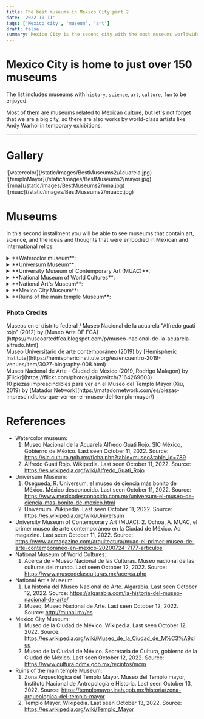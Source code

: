 ```yaml
---
title: The best museums in Mexico City part 2
date: '2022-10-11'
tags: ['Mexico city', 'museum', 'art']
draft: false
summary: Mexico City is the second city with the most museums worldwide.
---
```


# Mexico City is home to just over 150 museums

The list includes museums with `history`, `science`, `art`, `culture`, `fun` to be enjoyed.

Most of them are museums related to Mexican culture, but let's not forget that we are a big city,
so there are also works by world-class artists like Andy Warhol in temporary exhibitions.

---

# Gallery

<div className="flex flex-wrap -mx-2 overflow-hidden xl:-mx-2">
  <div className="my-1 px-2 w-full overflow-hidden xl:my-1 xl:px-2 xl:w-1/2">
    ![watercolor](/static/images/BestMuseums2/Acuarela.jpg)
  </div>
  <div className="my-1 px-2 w-full overflow-hidden xl:my-1 xl:px-2 xl:w-1/2">
    ![temploMayor](/static/images/BestMuseums2/mayor.jpg)
  </div>
  <div className="my-1 px-2 w-full overflow-hidden xl:my-1 xl:px-2 xl:w-1/2">
    ![mna](/static/images/BestMuseums2/mna.jpg)
  </div>
  <div className="my-1 px-2 w-full overflow-hidden xl:my-1 xl:px-2 xl:w-1/2">
    ![muac](/static/images/BestMuseums2/muacc.jpg)
  </div>
</div>

# Museums

In this second installment you will be able to see museums that contain art, science, and the ideas and thoughts that were embodied in Mexican and international relics:

<details>
  <summary> **Watercolor museum**: </summary>
  <ul>
    <li type="square"> Official [Website](https://www.acuarela.org.mx/) of the museum. </li>
    <li type="square">
      {' '}
      Context and history. Initially, the museum was founded in the Roma neighborhood of Mexico City,
      but due to the great collapse caused by the 1985 earthquake, it was decided to move to Coyoacan.
      Alfredo Guati Rojo founded the Mexican society of watercolorists and the museum that bears his
      name.{' '}
    </li>
    <li type="square"> You will find inside. </li>- A) Art Gallery. Here you will find very beautiful
    watercolor works by Russian artists from St. Petersburg. - B) House of Alfredo Guati Rojo. It begins
    with a recreation tour of codices from the archaeological ruins, and then with watercolors from the
    18th to 20th centuries. Upstairs there is an international exhibition of countries like Costarica,
    Cuba, Italy, Japan, Denmark, USA. across the room you will find an exhibition of Mexican artists,
    painting landscapes. Watercolor is very detailed and sometimes even abstract. Finally, going downstairs,
    you will find a beautiful red Alfredo Guati collection, with landscapes, with people and with a touch
    of the language of symbols used by the Aztecs. - C) Garden. The garden has stone sculptures based
    on Aztec symbols. There are also workshops on how to paint in watercolor for children, do not hesitate
    to ask.
    <li type="square"> How to arrive. </li>- A) From Coyoacan downtown. Walk like a 20 minutes to the
    museum. - B) From Miguel Angel de Quevedo subway station. Walk like a 15 minutes.
    <li type="square">
      {' '}
      Cost. It's free, but accepts donations. The camera permit is 50 MXN/2.5 dls.
    </li>
    <li type="square"> Open: Tuesday to Sunday from 10 to 18.</li>
    <li type="square"> Level of Security: ⭐️⭐️⭐️⭐️⭐️ (4.5) </li>
    <li type="square">
      {' '}
      Guided tours. There are no guided tours but for 50 MXN/2.5 dls they give you a device with the
      guide in English of the different rooms.{' '}
    </li>
    <li type="square"> What eat. </li>
    <li type="square"> Additional material. </li>
  </ul>
</details>

<details>
  <summary>**Universum Museum**:</summary>
  <ul>
    <li type="square"> Official [Website](https://www.universum.unam.mx/) of the museum. </li>
    <li type="square">
      {' '}
      Context and history. It is a museum that is barely 30 years old with the purpose of disseminating
      science and technology to young people. The museum was created and managed by one of the best universities
      in Latin America, the glorious [UNAM](http://english.unam.mx/). It is a quite interactive, lively
      museum, mainly oriented towards children and young people. Maybe a couple of things look a bit
      worn but that's because of the number of visitors.{' '}
    </li>
    <li type="square"> You will find inside. </li>- A) Permanent exhibition. The exhibitions are all
    related to science and technology. Exhibitions on physics, chemistry, water, the human body, the
    evolution of devices, a planetarium, among others. - B) Temporary exhibitions. There are at the moment
    exhibitions of dinosaurs and birds of the protected area of ​​the university.
    <li type="square"> How to arrive. </li>- A) By the metrobus station Centro Cultural Universitario
    (CCU) and walk. https://www.metrobus.cdmx.gob.mx/mapas-de-sistema/mapa-linea-1 - B) By the university
    metro and take route 3 of the pumabus. https://moovitapp.com/index/es-419/transporte_p%C3%BAblico-line-RUTA_3-Ciudad_de_Mexico-822-853996-207287-0
    <li type="square">
      {' '}
      Cost. The cost of general admission is 90 MXN/4.5 dls, for the planetarium it is 15 MXN/0.75 dls
      extra. For the exhibitions it is the same extra fee, and sometimes there are packages that include
      3 extra exhibitions (along with the planetarium) for 125 MXN/6.25 dls. You can buy the tickets
      [here](https://boletos.universum.unam.mx/).{' '}
    </li>
    <li type="square"> Open: Thursday to Sunday from 10 to 17. </li>
    <li type="square"> Level of Security: ⭐️⭐️⭐️⭐️⭐️ (4.3) </li>
    <li type="square">
      {' '}
      Guided tours. There are no guides in English :(, but a couple of people in some rooms speak it.
    </li>
    <li type="square"> What eat. </li>
    <li type="square"> Additional material. . </li>
  </ul>
</details>

<details>
  <summary>**University Museum of Contemporary Art (MUAC)**:</summary>
  <ul>
    <li type="square"> Official [Website](https://muac.unam.mx/) of the museum. </li>
    <li type="square">
      {' '}
      Context and history. It is a museum of international modern art, with cultures other than the Mexican
      ones. The museum is barely 14 years old and is housed in the cultural space of the University of
      Mexico.{' '}
    </li>
    <li type="square">
      {' '}
      You will find inside. It is an abstract art museum, like the [jumex] museum (/blog/bestMuseums1),
      and all the exhibitions are temporary, with a historical context. In general they are international
      exhibitions, but occasionally there are national exhibitions with a foreign focus. It is an enclosure
      with a beautiful architecture.{' '}
    </li>
    <li type="square">
      {' '}
      How to arrive. It is located near the universum, so they are the same recommendations.
    </li>
    <li type="square">
      {' '}
      Cost. From wednesday to saturday the cost is 40 MXN/2 dls. Sunday is 20 MXN/1 dls. Students pays
      20 MXN/1 dls. You can buy the tickets [here](https://muac.unam.mx/planea-tu-visita); if you are
      a student and if you buy the ticket online, they will not be able to give you a discount.{' '}
    </li>
    <li type="square"> Open: Wednesday to Sunday from 11 to 18. </li>
    <li type="square"> Level of Security: ⭐️⭐️⭐️⭐️⭐️ (4.3) </li>
    <li type="square"> Guided tours. Similar to the situation in the universum museum.</li>
    <li type="square">
      {' '}
      What eat. There is a restaurant inside the museum but it is a bit expensive.
    </li>
    <li type="square">
      {' '}
      Additional material. Most infographics are in English by scanning the QR code. The museum has internet.{' '}
    </li>
  </ul>
</details>

<details>
  <summary>**National Museum of World Cultures**:</summary>
  <ul>
    <li type="square"> Official [Website](https://www.museodelasculturas.mx/) of the museum. </li>
    <li type="square">
      {' '}
      Context and history. It is a museum that during colonial times was dedicated to the creation and
      shelter of coins, which is why the street where it is located has the name "coin". During the period
      of the French invasion with Emperor Maximilian of Habsburg, I designate that this space will show
      everything related to the ancient cultures of Mexico, because in this space the Huey Tlatoani Moctezuma
      Xocoyotzin meditated on the problems of Tenochtitlan.{' '}
    </li>
    <li type="square"> You will find inside. </li>- A) Permanet exhibition. The exhibitions that are
    permanent are related to the culture of China, Japan, Korea, Greece, Mesopotamia and Egypt. Many
    relics are brought from those parts of the world, and others are replicas made for the museum. It
    should be noted that it is the only museum in Latin America that houses exhibitions from those parts
    of the world. - B) Temporal exhibitions. In the same way, they are exhibitions from other parts of
    the world, but some are collaborations of other countries with Mexico, explaining the culture and
    relationship between the countries.
    <li type="square">
      {' '}
      How to arrive. Being so close to the main temple, it is also leaving the zocalo subway station.
    </li>
    <li type="square"> Cost. Admision is free. Not online tickets. </li>
    <li type="square"> Open: Tuesday to Sunday from 10 to 17. </li>
    <li type="square"> Level of Security: ⭐️⭐️⭐️⭐️⭐️ (4.5) </li>
    <li type="square">
      {' '}
      Guided tours. In order to obtain a visit to this museum, you must ask in advance in the educational
      communication area (ask how to get there with the name in Spanish), and ask for Raúl. Preferably,
      they told me that it should be a month to a week in advance. If you like, I can schedule it myself,
      but let me know in advance too.{' '}
    </li>
    <li type="square"> What eat. </li>
    <li type="square"> Additional material. There are no infographics in English :(.</li>
  </ul>
</details>

<details>
  <summary>**National Art's Museum**:</summary>
  <ul>
    <li type="square"> Official [Website](http://www.munal.mx/en) of the museum. </li>
    <li type="square">
      {' '}
      Context and history. As you can see from the architecture of the museum, it was built in colonial
      times, housing a hospital and Jesuits. In more modern times, whoever was President Porfirio Díaz
      ordered that this outside the Palace that will house the communications of the country. Opposite
      you will see what was the first engineering school in America, which years later was adopted by
      UNAM and currently belongs to the Faculty of Engineering of this Institution. I recommend that
      you watch the James Bond movie 007 Specter, because in the part of the movie that takes place in
      Mexico City, a large part of the scene was filmed on this street.{' '}
    </li>
    <li type="square">
      {' '}
      You will find inside. As I mentioned, it is a colonial building, and just by entering its walls
      and stairs, they have a baroque style, combined with the Mexican national symbols.
    </li>
    - A) Permanent exhibition. You will find exhibitions related to the past life of Mexico, mainly its
    markets, diet and foods that are the basis of our diet, its main avenues, and our uses and customs.
    - B) Temporary exhibitions. The museum is very large, so you will constantly find new exhibitions
    in different rooms, both national and international, like when you visited there was a telegraph
    exhibition.
    <li type="square"> How to arrive. </li>- A) By trolleybus at the Bellas Artes/Santa Veracruz stations.https://www.ste.cdmx.gob.mx/linea-1
    - B) Coming out of the subway stations Bellas Artes/Allende. https://metro.cdmx.gob.mx/storage/app/media/red/plano_red19.pdf
    - C) By metrobus at the Bellas Artes/Museo Franz Mayer stations. https://www.metrobus.cdmx.gob.mx/mapas-de-sistema/mapa-linea-4
    <li type="square">
      {' '}
      Cost. Weekends 80 MXN/4 dls. Camera permit 5 MXN/0.25 dls dls. Not online tickets.{' '}
    </li>
    <li type="square"> Open: Tuesday to sunday from 10 to 17:30. </li>
    <li type="square"> Level of Security: ⭐️⭐️⭐️⭐️⭐️ (4) </li>
    <li type="square"> Guided tours. They do not have tours or infographics in English.</li>
    <li type="square"> What eat. </li>
    <li type="square"> Additional material. .</li>
  </ul>
</details>

<details>
  <summary>**Mexico City Museum**: </summary>
  <ul>
    <li type="square">
      {' '}
      Official [Website](https://www.cultura.cdmx.gob.mx/recintos/mcm) of the museum.{' '}
    </li>
    <li type="square">
      {' '}
      Context and history. The building belonged to the Counts of Santiago de Calimaya, just after the
      conquest. Juan Gutiérrez Altamirano is the first owner of the house, being the mayor of Texcoco
      and adviser to the conqueror Hernán Cortés. You can see in the corner of the museum that when the
      construction was built, they tried to hide a snake head. When the Spaniards won the battle against
      the Aztecs, they demolished their atriums and built their churches or buildings on top of them,
      as a sign of the imposition of the Catholic religion. It should be noted that the ancient cultures
      of America were polytheistic, that is, they worshiped multiple gods, and that Jesus Christ was
      not found or figured. Almost opposite you can see a commemorative mural that represents the meeting
      of two cultures.
    </li>
    <li type="square"> You will find inside. </li>- A) Permanent exhibition. Exhibition of the evolution
    of Mexico City. This dates back to the origin of the Aztecs in the founding of the great empire of
    [Tenochtitlan](https://en.wikipedia.org/wiki/Tenochtitlan). - B) Temporary exhibitions. Temporary
    exhibitions may include exhibitions from other cities, but include Mexico City. They are exhibitions
    of what cities were like before, types of architecture, new trends in construction, among others.
    <li type="square">
      {' '}
      How to arrive. Leaving the Zocalo subway station, you can walk a couple of streets.
    </li>
    <li type="square">
      {' '}
      Cost. 38 MXN / 2 dollars. Sundays is Free. international students the admission is 19 MXN/1 dls.
      Not online tickets.{' '}
    </li>
    <li type="square"> Open: Tuesday to Sunday from 10 to 18. </li>
    <li type="square"> Level of Security: ⭐️⭐️⭐️⭐️⭐️ (4.5) </li>
    <li type="square">
      {' '}
      Guided tours. There is a tour of the museum in Spanish and English, it is every day that the museum
      opens at 13, but they recommend that you be there a little earlier, five minutes, to take the tour
      of what Mexico City was like before, if you do not arrive, it will be until next day. There are
      guides at all hours in English, but for this exhibition it is key to be at that moment.
    </li>
    <li type="square"> What eat.</li>
    <li type="square"> Additional material. There are no infographics in English :(. </li>
  </ul>
</details>

<details>
  <summary>**Ruins of the main temple Museum**: </summary>
  <ul>
    <li type="square">
      {' '}
      Official [Website](https://templomayor.inah.gob.mx/english) of the museum.{' '}
    </li>
    <li type="square">
      {' '}
      Context and history. In a similar way to the museum in Mexico City, the Spanish destroyed all of
      Tenochtitlan, and left these pyramids in ruins, imposing their cathedral that is located a few
      meters away. These ruins are one of the main vestiges that prove the existence of the Aztec empire,
      representing two of its greatest deities, the god of rain (Tlaloc) and the god of war (Huitzilopochtli).
      To one side of the ruins you will find a museum that extracted the main relics that have been found
      in the place. It has not yet been discovered. To make matters worse, they recently opened another
      part of the archaeological zone and you will find a dry tree, and if you are lucky that there are
      not many visitors, listen well next to the tree and you will perceive the sound of running water
      below. If you come to the city and it is open, it is the best thing you can do, because sometimes
      it closes because they continue with the excavation work.
    </li>
    <li type="square"> You will find inside. </li>- A) Topics. - i) [Archaeological ruins](https://en.wikipedia.org/wiki/Templo_Mayor)
    (yard). - ii) [Circular stone](https://en.wikipedia.org/wiki/Coyolxauhqui_Stone) of the goddess Coyolxauhqui.
    - iii) [Tzompantli](https://en.wikipedia.org/wiki/Tzompantli). A series of skulls that are intertwined
    on a wall. These skulls represented the sacrifices they made to their gods on the esplanade of the
    enclosure. Once dead, they were stacked here. - iv) [Aztec calendar](https://en.wikipedia.org/wiki/Aztec_calendar).
    It was discovered next to [Coatlicue](https://en.wikipedia.org/wiki/C%C5%8D%C4%81tl%C4%ABcue) on
    the corner where Hernán Cortés lived (Palacio Nacional), it was discovered in this area but this
    one is in the [Museum of Anthropology and History](/blog/bestMuseums1) - B) Permanent exhibition.
    The permanent exhibition is related to all the vestiges of the Aztec culture, mainly what was extracted
    from the ruins, but it also includes all their life, such as offerings, what their schools were like,
    the flora and fauna that surrounded them, as well as a couple of vestiges when they were conquered
    and carved in stone. - C) Temporary exhibitions. It is not very common, but short exhibits are brought
    in from other large archaeological ruins.
    <li type="square">
      {' '}
      How to arrive. Leaving the Zocalo subway station, you can walk a couple of streets.
    </li>
    <li type="square">
      {' '}
      Cost. 85 MXN / 4.25 dollars. Not online tickets. Admission for students is free. Sundays too, but
      only for foreigners residing in Mexico
    </li>
    <li type="square"> Open: Tuesday to Sunday from 9 to 17. </li>
    <li type="square"> Level of Security: ⭐️⭐️⭐️⭐️⭐️ (4.5) </li>
    <li type="square">
      {' '}
      Guided tours. There are guides outside the archaeological zone, but the tours are not cheap, it
      is more affordable for groups of people.{' '}
    </li>
    <li type="square"> What eat. </li>
    <li type="square">
      {' '}
      Additional material. Many infographics are in English, even when you first enter there is an information
      module that can give you a triptych with information about the place in English. Also in some rooms
      there are people who speak English and you can ask them a couple of things. In the official blog
      of the museum there are the guides for download in pdf and in English.
    </li>
  </ul>
</details>

### Photo Credits

<div>
  Museos en el distrito federal / Museo Nacional de la acuarela "Alfredo guati rojo" (2012) by
  [Museo Arte DF
  FCA](https://museoartedffca.blogspot.com/p/museo-nacional-de-la-acuarela-alfredo.html)
</div>
<div>
  Museo Universitario de arte contemporáneo (2019) by [Hemispheric
  Institute](https://hemisphericinstitute.org/es/encuentro-2019-venues/item/3027-biography-008.html)
</div>
<div>
  Museo Nacional de Arte - Ciudad de México (2019, Rodrigo Malagón) by
  [Flickr](https://flickr.com/photos/zaigowitch/7164269603)
</div>
<div>
  10 piezas imprescindibles para ver en el Museo del Templo Mayor (Xiu, 2019) by [Matador
  Network](https://matadornetwork.com/es/piezas-imprescindibles-que-ver-en-el-museo-del-templo-mayor/)
</div>

# References

- Watercolor museum:
  1. Museo Nacional de la Acuarela Alfredo Guati Rojo. SIC México, Gobierno de México. Last seen October 11, 2022. Source:
     https://sic.cultura.gob.mx/ficha.php?table=museo&table_id=789
  2. Alfredo Guati Rojo. Wikipedia. Last seen October 11, 2022. Source:
     https://es.wikipedia.org/wiki/Alfredo_Guati_Rojo
- Universum Museum:
  1. Osegueda, R. Universum, el museo de ciencia más bonito de México. México desconocido. Last seen October 11, 2022. Source: https://www.mexicodesconocido.com.mx/universum-el-museo-de-ciencia-mas-bonito-de-mexico.html
  2. Universum. Wikipedia. Last seen October 11, 2022. Source: https://es.wikipedia.org/wiki/Universum
- University Museum of Contemporary Art (MUAC): 2. Ochoa, A. MUAC, el primer museo de arte contemporáneo en la Ciudad de México. Ad magazine. Last seen October 11, 2022. Source: https://www.admagazine.com/arquitectura/muac-el-primer-museo-de-arte-contemporaneo-en-mexico-20200724-7177-articulos
- National Museum of World Cultures:
  1. Acerca de – Museo Nacional de las Culturas. Museo nacional de las culturas del mundo. Last seen October 12, 2022. Source: https://www.museodelasculturas.mx/acerca.php
- National Art's Museum:
  1. La historia del Museo Nacional de Arte. Algarabia. Last seen October 12, 2022. Source: https://algarabia.com/la-historia-del-museo-nacional-de-arte/
  2. Museo, Museo Nacional de Arte. Last seen October 12, 2022. Source: http://munal.mx/es
- Mexico City Museum:
  1. Museo de la Ciudad de México. Wikipedia. Last seen October 12, 2022. Source: https://es.wikipedia.org/wiki/Museo_de_la_Ciudad_de_M%C3%A9xico
  2. Museo de la Ciudad de México. Secretaria de Cultura, gobierno de la Ciudad de México. Last seen October 12, 2022. Source: https://www.cultura.cdmx.gob.mx/recintos/mcm
- Ruins of the main temple Museum:
  1. Zona Arqueológica del Templo Mayor. Museo del Templo mayor, Instituto Nacional de Antropología e Historia. Last seen October 13, 2022. Source: https://templomayor.inah.gob.mx/historia/zona-arqueologica-del-templo-mayor
  2. Templo Mayor. Wikipedia. Last seen October 13, 2022. Source: https://es.wikipedia.org/wiki/Templo_Mayor
